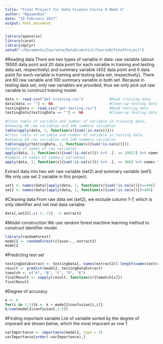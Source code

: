 ```yaml
---
title: "Final Project for Data Science Course 8 Week 4"
author: "NguyenDuy"
date: "19 February 2017"
output: html_document
---
```


```r
library(openxlsx)
library(caret)
library(dplyr)
setwd("~/Documents/Coursera/DataScientist/Course8/FinalProject")
```

#Reading data
There are two types of variable in data: raw variable (about 19500 data point and 20 data point for each variable in training and testing data set, respectively) and summary variable (402 data point and 0 data point for each variable in training and testing data set, respectively). There are 60 raw variable and 100 summary variable in both set. Because in testing data set, only raw variables are provided, thus we only pick out raw variable to construct training model.
```r
data <- read.csv("pml-training.csv")            #Read training data
data[data == ""] <- NA                          #Clean-up testing data
testingData <- read.csv("pml-testing.csv")      #Read testing data
testingData[testingData == ""] <- NA            #Clean-up testing data

#Cross table of variable and number of variable in training data, 
#showing 60 raw variables and 100 summary variables
table(apply(data, 2, function(x){sum(!is.na(x))}))          
#Cross table of variable and number of variable in testing data, 
#showing 60 raw variables and 100 summary variables
table(apply(testingData, 2, function(x){sum(!is.na(x))}))   
#Sample of names of raw variables
apply(data, 2, function(x){sum(!is.na(x))}) %>% .[. == 19622] %>% names %>% head
#Sample of names of summary variables
apply(data, 2, function(x){sum(!is.na(x))}) %>% .[. == 406] %>% names %>% head
```

Extract data into two set: raw variable (set2) and summary variable (set1). We only use set 2 variable in this project.
```r
set1 <- names(data)[apply(data, 2, function(x){sum(!is.na(x))})==406]
set2 <- names(data)[apply(data, 2, function(x){sum(!is.na(x))})>406]
```

#Cleaning data
From raw data set (set2), we exclude column 1-7, which is only identifier and not real data variable. 
```r
data[,set2][,c(-1:-7)]  -> extract2
```

#Model construction 
We use random forest machine learning method to construct identifier model. 
```r
library(randomForest)
model2 <- randomForest(classe~., extract2)
model2
```


#Predicting test set
```r
testingDataExtract <- testingData[, names(extract2)[-length(names(extract2))]]
result <- predict(model2, testingDataExtract)
tomatch <- c("A", "B", "C", "D", "E")
finalResult <- sapply(result, function(x){tomatch[x]})
finalResult
```

#Degree of accuracy
```r
k <- 0
for(i in 1:5){k <- k + model2$confusion[i,i]}
k/sum(model2$confusion[,1:5])
```

#Finding important variable
List of variable sorted by the degree of imporant are shown below, which the most imporant as row 1
```r
varImportance <- importance(model2, type = 2)
varImportance[order(-varImportance),]
```

